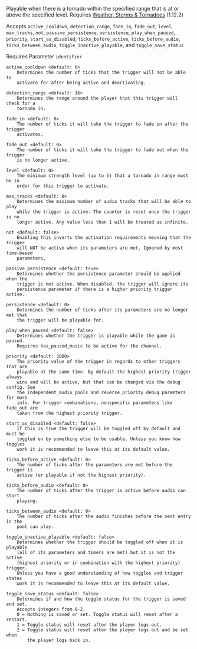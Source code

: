 Playable when there is a tornado within the specified range that is at or above the specified level. Requires
[Weather, Storms & Tornadoes](https://www.curseforge.com/minecraft/mc-mods/weather-storms-tornadoes) (1.12.2)

Accepts `active_cooldown`, `detection_range`, `fade_in`, `fade_out`, `level`, `max_tracks`, `not`,
 `passive_persistence`, `persistence`, `play_when_paused`, `priority`, `start_as_disabled`, `ticks_before_active`,
 `ticks_before_audio`, `ticks_between_audio`, `toggle_inactive_playable`, and `toggle_save_status`

Requires Parameter `identifier`

```
active_cooldown <default: 0>
    Determines the number of ticks that the trigger will not be able to
    activate for after being active and deactivating.

detection_range <default: 16>
    Determines the range around the player that this trigger will check for a
    tornado in.

fade_in <default: 0>
    The number of ticks it will take the trigger to fade in after the trigger
    activates.

fade_out <default: 0>
    The number of ticks it will take the trigger to fade out when the trigger
    is no longer active.

level <default: 0>
    The minimum strength level (up to 5) that a tornado in range must be in
    order for this trigger to activate.

max_tracks <default: 0>
    Determines the maximum number of audio tracks that will be able to play
    while the trigger is active. The counter is reset once the trigger is no
    longer active. Any value less than 1 will be treated as infinite.

not <default: false>
    Enabling this inverts the activation requirements meaning that the trigger
    will NOT be active when its parameters are met. Ignored by most time-based
    parameters.

passive_persistence <default: true>
    Determines whether the persistence parameter should be applied when the
    trigger is not active. When disabled, the trigger will ignore its
    persistence parameter if there is a higher priority trigger active.

persistence <default: 0>
    Determines the number of ticks after its parameters are no longer met that
    the trigger will be playable for.

play_when_paused <default: false>
    Determines whether the trigger is playable while the game is paused.
    Requires has_paused_music to be active for the channel.

priority <default: 3000>
    The priority value of the trigger in regards to other triggers that are
    playable at the same time. By default the highest priority trigger always
    wins and will be active, but that can be changed via the debug config. See
    the independent_audio_pools and reverse_priority debug paremters for more
    info. For trigger combinations, nonspecific parameters like fade_out are
    taken from the highest priority trigger.

start_as_disabled <default: false>
    If this is true the trigger will be toggled off by default and must be
    toggled on by something else to be usable. Unless you know how toggles
    work it is recommended to leave this at its default value.

ticks_before_active <default: 0>
    The number of ticks after the parameters are met before the trigger is
    active (or playable if not the highest priority).

ticks_before_audio <default: 0>
    The number of ticks after the trigger is active before audio can start
    playing.

ticks_between_audio <default: 0>
    The number of ticks after the audio finishes before the next entry in the
    pool can play.

toggle_inactive_playable <default: false>
    Determines whether the trigger should be toggled off when it is playable
    (all of its parameters and timers are met) but it is not the active
    (highest priority or in combination with the highest priority) trigger.
    Unless you have a good understanding of how toggles and trigger states
    work it is recommended to leave this at its default value.

toggle_save_status <default: false>
    Determines if and how the toggle status for the trigger is saved and set.
    Accepts integers from 0-2.
    0 = Nothing is saved or set. Toggle status will reset after a restart.
    1 = Toggle status will reset after the player logs out.
    2 = Toggle status will reset after the player logs out and be set when
        the player logs back in.
```